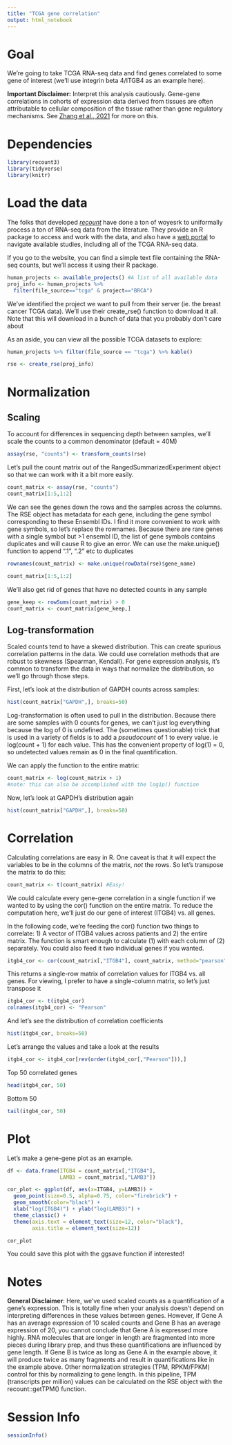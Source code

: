 ```yaml
---
title: "TCGA gene correlation"
output: html_notebook
---
```


# Goal
We're going to take TCGA RNA-seq data and find genes correlated to some gene of interest (we'll use integrin beta 4/ITGB4 as an example here). 

**Important Disclaimer:** Interpret this analysis cautiously. Gene-gene correlations in cohorts of expression data derived from tissues are often attributable to cellular composition of the tissue rather than gene regulatory mechanisms. See [Zhang et al., 2021](https://academic.oup.com/bib/article/22/1/127/5669861)  for more on this.

# Dependencies
```r
library(recount3)
library(tidyverse)
library(knitr)
```

# Load the data
The folks that developed [*recount*](https://doi.org/10.1038/nbt.3838) have done a ton of woyesrk to uniformally process a ton of RNA-seq data from the literature. They provide an R package to access and work with the data, and also have a [web portal](http://rna.recount.bio) to navigate available studies, including all of the TCGA RNA-seq data.

If you go to the website, you can find a simple text file containing the RNA-seq counts, but we'll access it using their R package.

```r
human_projects <- available_projects() #A list of all available data
proj_info <- human_projects %>%
  filter(file_source=="tcga" & project=="BRCA")
```

We've identified the project we want to pull from their server (ie. the breast cancer TCGA data). We'll use their create_rse() function to download it all. Note that this will download in a bunch of data that you probably don't care about

As an aside, you can view all the possible TCGA datasets to explore:
```r
human_projects %>% filter(file_source == "tcga") %>% kable()
```


```r
rse <- create_rse(proj_info)
```

# Normalization
## Scaling
To account for differences in sequencing depth between samples, we'll scale the counts to a common denominator (default = 40M)
```r
assay(rse, "counts") <- transform_counts(rse)
```

Let's pull the count matrix out of the RangedSummarizedExperiment object so that we can work with it a bit more easily.
```r
count_matrix <- assay(rse, "counts")
count_matrix[1:5,1:2]
```

We can see the genes down the rows and the samples across the columns. The RSE object has metadata for each gene, including the gene symbol corresponding to these Ensembl IDs. I find it more convenient to work with gene symbols, so let's replace the rownames. Because there are rare genes with a single symbol but >1 ensembl ID, the list of gene symbols contains duplicates and will cause R to give an error. We can use the make.unique() function to append ".1", ".2" etc to duplicates
```r
rownames(count_matrix) <- make.unique(rowData(rse)$gene_name)
```

```r
count_matrix[1:5,1:2]
```

We'll also get rid of genes that have no detected counts in any sample
```r
gene_keep <- rowSums(count_matrix) > 0
count_matrix <- count_matrix[gene_keep,]
```


## Log-transformation
Scaled counts tend to have a skewed distribution. This can create spurious correlation patterns in the data. We could use correlation methods that are robust to skewness (Spearman, Kendall). For gene expression analysis, it's common to transform the data in ways that normalize the distribution, so we'll go through those steps.

First, let's look at the distribution of GAPDH counts across samples:
```r
hist(count_matrix["GAPDH",], breaks=50)
```

Log-transformation is often used to pull in the distribution. Because there are some samples with 0 counts for genes, we can't just log everything because the log of 0 is undefined. The (sometimes questionable) trick that is used in a variety of fields is to add a *pseudocount* of 1 to every value. ie log(count + 1) for each value. This has the convenient property of log(1) = 0, so undetected values remain as 0 in the final quantification.

We can apply the function to the entire matrix:

```r
count_matrix <- log(count_matrix + 1)
#note: this can also be accomplished with the log1p() function
```

Now, let's look at GAPDH's distribution again
```r
hist(count_matrix["GAPDH",], breaks=50)
```

# Correlation
Calculating correlations are easy in R. One caveat is that it will expect the variables to be in the columns of the matrix, *not* the rows. So let's transpose the matrix to do this:

```r
count_matrix <- t(count_matrix) #Easy!
```

We could calculate every gene-gene correlation in a single function if we wanted to by using the cor() function on the entire matrix. To reduce the computation here, we'll just do our gene of interest (ITGB4) vs. all genes.

In the following code, we're feeding the cor() function two things to correlate: 1) A vector of ITGB4 values across patients and 2) the entire matrix. The function is smart enough to calculate (1) with each column of (2) separately. You could also feed it two individual genes if you wanted.

```r
itgb4_cor <- cor(count_matrix[,"ITGB4"], count_matrix, method="pearson")
```

This returns a single-row matrix of correlation values for ITGB4 vs. all genes. For viewing, I prefer to have a single-column matrix, so let's just transpose it

```r
itgb4_cor <- t(itgb4_cor)
colnames(itgb4_cor) <- "Pearson"
```

And let's see the distribution of correlation coefficients
```r
hist(itgb4_cor, breaks=50)
```

Let's arrange the values and take a look at the results
```r
itgb4_cor <- itgb4_cor[rev(order(itgb4_cor[,"Pearson"])),]
```

Top 50 correlated genes
```r
head(itgb4_cor, 50)
```

Bottom 50
```r
tail(itgb4_cor, 50)
```

# Plot

Let's make a gene-gene plot as an example.

```r
df <- data.frame(ITGB4 = count_matrix[,"ITGB4"],
                 LAMB3 = count_matrix[,"LAMB3"])
```

```r
cor_plot <- ggplot(df, aes(x=ITGB4, y=LAMB3)) +
  geom_point(size=0.5, alpha=0.75, color="firebrick") +
  geom_smooth(color="black") +
  xlab("log(ITGB4)") + ylab("log(LAMB3)") +
  theme_classic() +
  theme(axis.text = element_text(size=12, color="black"),
        axis.title = element_text(size=12))
```

```r
cor_plot
```
You could save this plot with the ggsave function if interested!

# Notes
**General Disclaimer**: Here, we've used scaled counts as a quantification of a gene's expression. This is totally fine when your analysis doesn't depend on interpreting differences in these values between genes. However, if Gene A has an average expression of 10 scaled counts and Gene B has an average expression of 20, you cannot conclude that Gene A is expressed more highly. RNA molecules that are longer in length are fragmented into more pieces during library prep, and thus these quantifications are influenced by gene length. If Gene B is twice as long as Gene A in the example above, it will produce twice as many fragments and result in quantifications like in the example above. Other normalization strategies (TPM, RPKM/FPKM) control for this by normalizing to gene length. In this pipeline, TPM (transcripts per million) values can be calculated on the RSE object with the recount::getTPM() function.

# Session Info
```r
sessionInfo()
```


